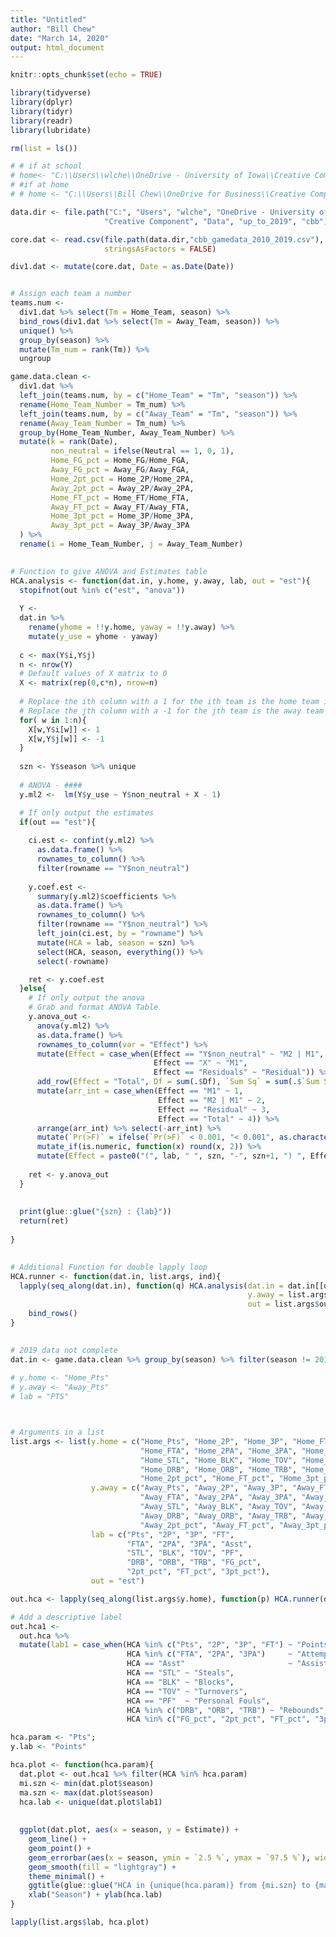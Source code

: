 ```yaml
---
title: "Untitled"
author: "Bill Chew"
date: "March 14, 2020"
output: html_document
---
```


```r
knitr::opts_chunk$set(echo = TRUE)
```

```r
library(tidyverse)
library(dplyr)
library(tidyr)
library(readr)
library(lubridate)
```

```r
rm(list = ls())

# # if at school
# home<- "C:\\Users\\wlche\\OneDrive - University of Iowa\\Creative Component\\Data"
# #if at home
# # home <- "C:\\Users\\Bill Chew\\OneDrive for Business\\Creative Component\\Data"

data.dir <- file.path("C:", "Users", "wlche", "OneDrive - University of Iowa",
                     "Creative Component", "Data", "up_to_2019", "cbb")

core.dat <- read.csv(file.path(data.dir,"cbb_gamedata_2010_2019.csv"),
                     stringsAsFactors = FALSE)

div1.dat <- mutate(core.dat, Date = as.Date(Date))


# Assign each team a number
teams.num <- 
  div1.dat %>% select(Tm = Home_Team, season) %>% 
  bind_rows(div1.dat %>% select(Tm = Away_Team, season)) %>% 
  unique() %>% 
  group_by(season) %>% 
  mutate(Tm_num = rank(Tm)) %>% 
  ungroup

game.data.clean <- 
  div1.dat %>% 
  left_join(teams.num, by = c("Home_Team" = "Tm", "season")) %>% 
  rename(Home_Team_Number = Tm_num) %>% 
  left_join(teams.num, by = c("Away_Team" = "Tm", "season")) %>% 
  rename(Away_Team_Number = Tm_num) %>% 
  group_by(Home_Team_Number, Away_Team_Number) %>% 
  mutate(k = rank(Date), 
         non_neutral = ifelse(Neutral == 1, 0, 1),
         Home_FG_pct = Home_FG/Home_FGA, 
         Away_FG_pct = Away_FG/Away_FGA,
         Home_2pt_pct = Home_2P/Home_2PA,
         Away_2pt_pct = Away_2P/Away_2PA,
         Home_FT_pct = Home_FT/Home_FTA,
         Away_FT_pct = Away_FT/Away_FTA,
         Home_3pt_pct = Home_3P/Home_3PA,
         Away_3pt_pct = Away_3P/Away_3PA
  ) %>% 
  rename(i = Home_Team_Number, j = Away_Team_Number)
    
```

```r
# Function to give ANOVA and Estimates table
HCA.analysis <- function(dat.in, y.home, y.away, lab, out = "est"){
  stopifnot(out %in% c("est", "anova"))
  
  Y <- 
  dat.in %>% 
    rename(yhome = !!y.home, yaway = !!y.away) %>% 
    mutate(y_use = yhome - yaway)
  
  c <- max(Y$i,Y$j)
  n <- nrow(Y)
  # Default values of X matrix to 0
  X <- matrix(rep(0,c*n), nrow=n)
  
  # Replace the ith column with a 1 for the ith team is the home team in the wth game
  # Replace the jth column with a -1 for the jth team is the away team in the wth game
  for( w in 1:n){
    X[w,Y$i[w]] <- 1
    X[w,Y$j[w]] <- -1
  }
  
  szn <- Y$season %>% unique
  
  # ANOVA - ####
  y.ml2 <-  lm(Y$y_use ~ Y$non_neutral + X - 1)

  # If only output the estimates
  if(out == "est"){
    
    ci.est <- confint(y.ml2) %>% 
      as.data.frame() %>% 
      rownames_to_column() %>% 
      filter(rowname == "Y$non_neutral")
    
    y.coef.est <- 
      summary(y.ml2)$coefficients %>% 
      as.data.frame() %>% 
      rownames_to_column() %>% 
      filter(rowname == "Y$non_neutral") %>% 
      left_join(ci.est, by = "rowname") %>% 
      mutate(HCA = lab, season = szn) %>% 
      select(HCA, season, everything()) %>%
      select(-rowname)

    ret <- y.coef.est
  }else{
    # If only output the anova
    # Grab and format ANOVA Table
    y.anova_out <- 
      anova(y.ml2) %>% 
      as.data.frame() %>% 
      rownames_to_column(var = "Effect") %>% 
      mutate(Effect = case_when(Effect == "Y$non_neutral" ~ "M2 | M1",
                                Effect == "X" ~ "M1", 
                                Effect == "Residuals" ~ "Residual")) %>% 
      add_row(Effect = "Total", Df = sum(.$Df), `Sum Sq` = sum(.$`Sum Sq`)) %>% 
      mutate(arr_int = case_when(Effect == "M1" ~ 1,
                                 Effect == "M2 | M1" ~ 2,
                                 Effect == "Residual" ~ 3,
                                 Effect == "Total" ~ 4)) %>% 
      arrange(arr_int) %>% select(-arr_int) %>% 
      mutate(`Pr(>F)` = ifelse(`Pr(>F)` < 0.001, "< 0.001", as.character(round(`Pr(>F)`, 3)))) %>% 
      mutate_if(is.numeric, function(x) round(x, 2)) %>% 
      mutate(Effect = paste0("(", lab, " ", szn, "-", szn+1, ") ", Effect))
    
    ret <- y.anova_out
  }
  
  
  print(glue::glue("{szn} : {lab}"))
  return(ret)
 
}
  

# Additional Function for double lapply loop
HCA.runner <- function(dat.in, list.args, ind){
  lapply(seq_along(dat.in), function(q) HCA.analysis(dat.in = dat.in[[q]], y.home = list.args$y.home[ind],
                                                     y.away = list.args$y.away[ind], lab =  list.args$lab[ind],
                                                     out = list.args$out)) %>% 
    bind_rows()
}
  
```

```r
# 2019 data not complete
dat.in <- game.data.clean %>% group_by(season) %>% filter(season != 2019) %>% group_split()
  
# y.home <- "Home_Pts"
# y.away <- "Away_Pts"
# lab = "PTS"



# Arguments in a list
list.args <- list(y.home = c("Home_Pts", "Home_2P", "Home_3P", "Home_FT",
                             "Home_FTA", "Home_2PA", "Home_3PA", "Home_Asst", 
                             "Home_STL", "Home_BLK", "Home_TOV", "Home_PF",
                             "Home_DRB", "Home_ORB", "Home_TRB", "Home_FG_pct",
                             "Home_2pt_pct", "Home_FT_pct", "Home_3pt_pct"), 
                  y.away = c("Away_Pts", "Away_2P", "Away_3P", "Away_FT",
                             "Away_FTA", "Away_2PA", "Away_3PA", "Away_Asst", 
                             "Away_STL", "Away_BLK", "Away_TOV", "Away_PF",
                             "Away_DRB", "Away_ORB", "Away_TRB", "Away_FG_pct",
                             "Away_2pt_pct", "Away_FT_pct", "Away_3pt_pct"), 
                  lab = c("Pts", "2P", "3P", "FT",
                          "FTA", "2PA", "3PA", "Asst", 
                          "STL", "BLK", "TOV", "PF",
                          "DRB", "ORB", "TRB", "FG_pct",
                          "2pt_pct", "FT_pct", "3pt_pct"),
                  out = "est")

out.hca <- lapply(seq_along(list.args$y.home), function(p) HCA.runner(dat.in, list.args, p)) %>% bind_rows()

# Add a descriptive label
out.hca1 <- 
  out.hca %>% 
  mutate(lab1 = case_when(HCA %in% c("Pts", "2P", "3P", "FT") ~ "Points",
                          HCA %in% c("FTA", "2PA", "3PA")     ~ "Attempts",
                          HCA == "Asst"                       ~ "Assists",
                          HCA == "STL" ~ "Steals",
                          HCA == "BLK" ~ "Blocks",
                          HCA == "TOV" ~ "Turnovers",
                          HCA == "PF"  ~ "Personal Fouls",
                          HCA %in% c("DRB", "ORB", "TRB") ~ "Rebounds",
                          HCA %in% c("FG_pct", "2pt_pct", "FT_pct", "3pt_pct") ~ "Shooting Percentage"))

```


```r


hca.param <- "Pts";
y.lab <- "Points"

hca.plot <- function(hca.param){
  dat.plot <- out.hca1 %>% filter(HCA %in% hca.param)
  mi.szn <- min(dat.plot$season)
  ma.szn <- max(dat.plot$season)
  hca.lab <- unique(dat.plot$lab1)
  
  
  ggplot(dat.plot, aes(x = season, y = Estimate)) + 
    geom_line() +
    geom_point() + 
    geom_errorbar(aes(x = season, ymin = `2.5 %`, ymax = `97.5 %`), width = 0.1) + 
    geom_smooth(fill = "lightgray") + 
    theme_minimal() + 
    ggtitle(glue::glue("HCA in {unique(hca.param)} from {mi.szn} to {max(ma.szn)}")) + 
    xlab("Season") + ylab(hca.lab)
}

```

```r

lapply(list.args$lab, hca.plot)


```
